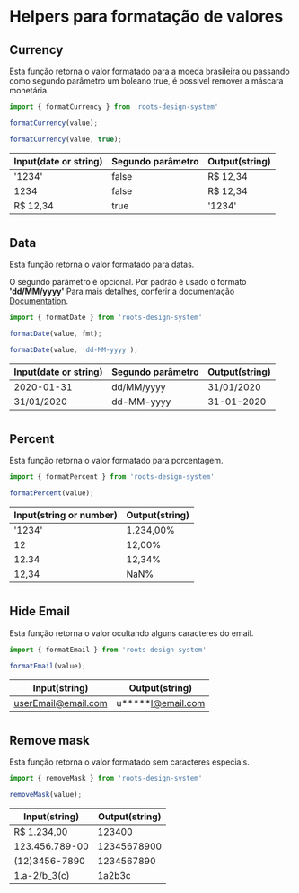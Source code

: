 
<Meta title="Helpers/Formatação" />

# Helpers para formatação de valores


## Currency
Esta função retorna o valor formatado para a moeda brasileira ou passando como segundo parâmetro um boleano true, é possivel remover a máscara monetária.

```jsx
import { formatCurrency } from 'roots-design-system'

formatCurrency(value);

formatCurrency(value, true);
```

|Input(date or string)   | Segundo parâmetro | Output(string) |
|------------------------| ------------------| -------------- |
| '1234'                 | false             | R$ 12,34       |
| 1234                   | false             | R$ 12,34       |
| R$ 12,34               | true              | '1234'         |

#
## Data
Esta função retorna o valor formatado para datas.

O segundo parâmetro é opcional. Por padrão é usado o formato **'dd/MM/yyyy'** Para mais detalhes, conferir a documentação [Documentation](https://date-fns.org/v2.15.0/docs/format).

```jsx
import { formatDate } from 'roots-design-system'

formatDate(value, fmt);

formatDate(value, 'dd-MM-yyyy');
```

|Input(date or string)   | Segundo parâmetro | Output(string) |
|------------------------| ------------------| -------------- |
| 2020-01-31             | dd/MM/yyyy        | 31/01/2020     |
| 31/01/2020             | dd-MM-yyyy        | 31-01-2020     |

#
## Percent
Esta função retorna o valor formatado para porcentagem.

```jsx
import { formatPercent } from 'roots-design-system'

formatPercent(value);

```

|Input(string or number)   | Output(string)  |
|--------------------------| ----------------|
| '1234'                   | 1.234,00%       |
| 12                       | 12,00%          |
| 12.34                    | 12,34%          |
| 12,34                    | NaN%            |

#
## Hide Email
Esta função retorna o valor ocultando alguns caracteres do email.

```jsx
import { formatEmail } from 'roots-design-system'

formatEmail(value);

```

| Input(string)         | Output(string)     |
| --------------------- | ------------------ |
| userEmail@email.com   | u*\****l@email.com |

#
## Remove mask
Esta função retorna o valor formatado sem caracteres especiais.

```jsx
import { removeMask } from 'roots-design-system'

removeMask(value);

```

|Input(string)    | Output(string)       |
|---------------- | -------------------- |
| R$ 1.234,00     | 123400               |
| 123.456.789-00  | 12345678900          |
| (12)3456-7890   | 1234567890           |
| 1.a-2/b_3(c)    | 1a2b3c               |
